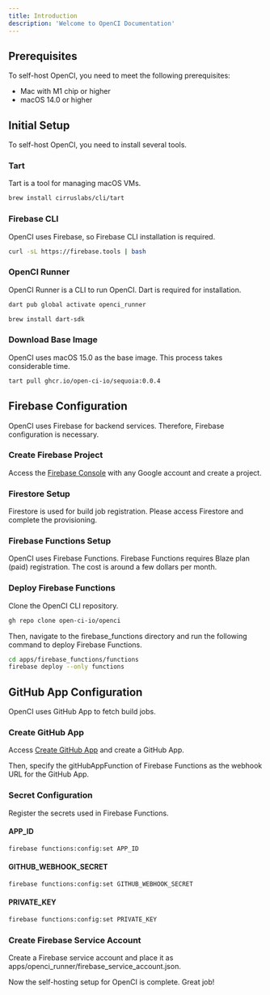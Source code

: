 ```yaml
---
title: Introduction
description: 'Welcome to OpenCI Documentation'
---
```


## Prerequisites

To self-host OpenCI, you need to meet the following prerequisites:

- Mac with M1 chip or higher
- macOS 14.0 or higher

## Initial Setup

To self-host OpenCI, you need to install several tools.

### Tart

Tart is a tool for managing macOS VMs.

<CodeGroup>

  ```bash macOS
  brew install cirruslabs/cli/tart
  ```

</CodeGroup>

### Firebase CLI

OpenCI uses Firebase, so Firebase CLI installation is required.

<CodeGroup>

  ```bash macOS
  curl -sL https://firebase.tools | bash
  ```

</CodeGroup>

### OpenCI Runner

OpenCI Runner is a CLI to run OpenCI. Dart is required for installation.

<CodeGroup>

  ```bash macOS
  dart pub global activate openci_runner
  ```

  ```bash install Dart
  brew install dart-sdk
  ```

</CodeGroup>

### Download Base Image

OpenCI uses macOS 15.0 as the base image. This process takes considerable time.

<CodeGroup>

  ```bash macOS
tart pull ghcr.io/open-ci-io/sequoia:0.0.4
  ```

</CodeGroup>

## Firebase Configuration
OpenCI uses Firebase for backend services. Therefore, Firebase configuration is necessary.

### Create Firebase Project

Access the [Firebase Console](https://console.firebase.google.com/) with any Google account and create a project.

### Firestore Setup

Firestore is used for build job registration. Please access Firestore and complete the provisioning.

### Firebase Functions Setup
OpenCI uses Firebase Functions. Firebase Functions requires Blaze plan (paid) registration. The cost is around a few dollars per month.

### Deploy Firebase Functions
Clone the OpenCI CLI repository.
<CodeGroup>

  ```bash macOS
  gh repo clone open-ci-io/openci
  ```

</CodeGroup>

Then, navigate to the firebase_functions directory and run the following command to deploy Firebase Functions.

<CodeGroup>

  ```bash macOS
  cd apps/firebase_functions/functions
  firebase deploy --only functions
  ```

</CodeGroup>

## GitHub App Configuration

OpenCI uses GitHub App to fetch build jobs.

### Create GitHub App

Access [Create GitHub App](https://github.com/settings/apps/new) and create a GitHub App.

Then, specify the gitHubAppFunction of Firebase Functions as the webhook URL for the GitHub App.

### Secret Configuration

Register the secrets used in Firebase Functions.

#### APP_ID

<CodeGroup>

  ```bash macOS
  firebase functions:config:set APP_ID
  ```

</CodeGroup>

#### GITHUB_WEBHOOK_SECRET

<CodeGroup>

  ```bash macOS
  firebase functions:config:set GITHUB_WEBHOOK_SECRET
  ```

</CodeGroup>

#### PRIVATE_KEY

<CodeGroup>

  ```bash macOS
  firebase functions:config:set PRIVATE_KEY
  ```

</CodeGroup>

### Create Firebase Service Account

Create a Firebase service account and place it as apps/openci_runner/firebase_service_account.json.

Now the self-hosting setup for OpenCI is complete. Great job!